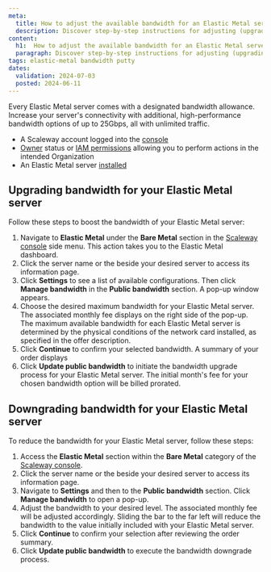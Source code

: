 ```yaml
---
meta:
  title: How to adjust the available bandwidth for an Elastic Metal server
  description: Discover step-by-step instructions for adjusting (upgrading or downgrading) the available bandwidth for your Elastic Metal server.
content:
  h1:  How to adjust the available bandwidth for an Elastic Metal server
  paragraph: Discover step-by-step instructions for adjusting (upgrading or downgrading) the available bandwidth for your Elastic Metal server.
tags: elastic-metal bandwidth putty
dates:
  validation: 2024-07-03
  posted: 2024-06-11
---
```


Every Elastic Metal server comes with a designated bandwidth allowance. Increase your server's connectivity with additional, high-performance bandwidth options of up to 25Gbps, all with unlimited traffic.

<Macro id="requirements" />

- A Scaleway account logged into the [console](https://console.scaleway.com)
- [Owner](/identity-and-access-management/iam/concepts/#owner) status or [IAM permissions](/identity-and-access-management/iam/concepts/#permission) allowing you to perform actions in the intended Organization
- An Elastic Metal server [installed](/bare-metal/elastic-metal/quickstart/#how-to-create-an-elastic-metal-server)

## Upgrading bandwidth for your Elastic Metal server

Follow these steps to boost the bandwidth of your Elastic Metal server:

1. Navigate to **Elastic Metal** under the **Bare Metal** section in the [Scaleway console](https://console.scaleway.com) side menu. This action takes you to the Elastic Metal dashboard.
2. Click the server name or the <Icon name="more" /> beside your desired server to access its information page.
3. Click **Settings** to see a list of available configurations. Then click **Manage bandwidth** in the **Public bandwidth** section. A pop-up window appears.
4. Choose the desired maximum bandwidth for your Elastic Metal server. The associated monthly fee displays on the right side of the pop-up.
    <Message type="note">
      The maximum available bandwidth for each Elastic Metal server is determined by the physical conditions of the network card installed, as specified in the offer description.
    </Message>
5. Click **Continue** to confirm your selected bandwidth. A summary of your order displays
6. Click **Update public bandwidth** to initiate the bandwidth upgrade process for your Elastic Metal server.
    <Message type="tip">
      The initial month's fee for your chosen bandwidth option will be billed prorated.
    </Message>

## Downgrading bandwidth for your Elastic Metal server

To reduce the bandwidth for your Elastic Metal server, follow these steps:

1. Access the **Elastic Metal** section within the **Bare Metal** category of the [Scaleway console](https://console.scaleway.com).
2. Click the server name or the <Icon name="more" /> beside your desired server to access its information page.
3. Navigate to **Settings** and then to the **Public bandwidth** section. Click **Manage bandwidth** to open a pop-up.
4. Adjust the bandwidth to your desired level. The associated monthly fee will be adjusted accordingly.
    <Message type="tip">
      Sliding the bar to the far left will reduce the bandwidth to the value initially included with your Elastic Metal server.
    </Message>
5. Click **Continue** to confirm your selection after reviewing the order summary.
6. Click **Update public bandwidth** to execute the bandwidth downgrade process.